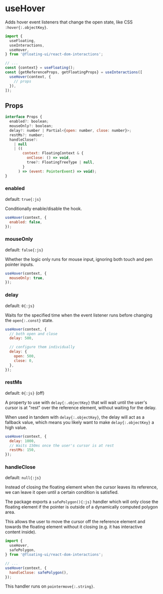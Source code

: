# useHover

Adds hover event listeners that change the open state, like CSS
`:hover{:.objectKey}`.

```js /useHover/
import {
  useFloating,
  useInteractions,
  useHover,
} from '@floating-ui/react-dom-interactions';

// ...
const {context} = useFloating();
const {getReferenceProps, getFloatingProps} = useInteractions([
  useHover(context, {
    // props
  }),
]);
```

## Props

```js
interface Props {
  enabled?: boolean;
  mouseOnly?: boolean;
  delay?: number | Partial<{open: number, close: number}>;
  restMs?: number;
  handleClose?:
    | null
    | ((
        context: FloatingContext & {
          onClose: () => void,
          tree?: FloatingTreeType | null,
        }
      ) => (event: PointerEvent) => void);
}
```

### enabled

default: `true{:js}`

Conditionally enable/disable the hook.

```js
useHover(context, {
  enabled: false,
});
```

### mouseOnly

default: `false{:js}`

Whether the logic only runs for mouse input, ignoring both touch
and pen pointer inputs.

```js
useHover(context, {
  mouseOnly: true,
});
```

### delay

default: `0{:js}`

Waits for the specified time when the event listener runs before
changing the `open{:.const}` state.

```js
useHover(context, {
  // both open and close
  delay: 500,

  // configure them individually
  delay: {
    open: 500,
    close: 0,
  },
});
```

### restMs

default: `0{:js}` (off)

A property to use with `delay{:.objectKey}` that will wait until
the user's cursor is at "rest" over the reference element,
without waiting for the delay.

When used in tandem with `delay{:.objectKey}`, the delay will act
as a fallback value, which means you likely want to make
`delay{:.objectKey}` a high value.

```js
useHover(context, {
  delay: 1000,
  // Waits 150ms once the user's cursor is at rest
  restMs: 150,
});
```

### handleClose

default: `null{:js}`

Instead of closing the floating element when the cursor leaves
its reference, we can leave it open until a certain condition is
satisfied.

The package exports a `safePolygon(){:js}` handler which will
only close the floating element if the pointer is outside of a
dynamically computed polygon area.

This allows the user to move the cursor off the reference element
and towards the floating element without it closing (e.g. it has
interactive content inside).

```js
import {
  useHover,
  safePolygon,
} from '@floating-ui/react-dom-interactions';

// ...
useHover(context, {
  handleClose: safePolygon(),
});
```

This handler runs on `pointermove{:.string}`.
